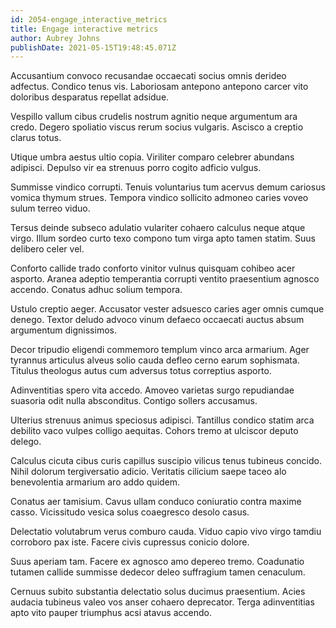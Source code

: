 ```yaml
---
id: 2054-engage_interactive_metrics
title: Engage interactive metrics
author: Aubrey Johns
publishDate: 2021-05-15T19:48:45.071Z
---
```


Accusantium convoco recusandae occaecati socius omnis derideo adfectus. Condico tenus vis. Laboriosam antepono antepono carcer vito doloribus desparatus repellat adsidue.

Vespillo vallum cibus crudelis nostrum agnitio neque argumentum ara credo. Degero spoliatio viscus rerum socius vulgaris. Ascisco a creptio clarus totus.

Utique umbra aestus ultio copia. Viriliter comparo celebrer abundans adipisci. Depulso vir ea strenuus porro cogito adficio vulgus.

Summisse vindico corrupti. Tenuis voluntarius tum acervus demum cariosus vomica thymum strues. Tempora vindico sollicito admoneo caries voveo sulum terreo viduo.

Tersus deinde subseco adulatio vulariter cohaero calculus neque atque virgo. Illum sordeo curto texo compono tum virga apto tamen statim. Suus delibero celer vel.

Conforto callide trado conforto vinitor vulnus quisquam cohibeo acer asporto. Aranea adeptio temperantia corrupti ventito praesentium agnosco accendo. Conatus adhuc solium tempora.

Ustulo creptio aeger. Accusator vester adsuesco caries ager omnis cumque denego. Textor deludo advoco vinum defaeco occaecati auctus absum argumentum dignissimos.

Decor tripudio eligendi commemoro templum vinco arca armarium. Ager tyrannus articulus alveus solio cauda defleo cerno earum sophismata. Titulus theologus autus cum adversus totus correptius asporto.

Adinventitias spero vita accedo. Amoveo varietas surgo repudiandae suasoria odit nulla absconditus. Contigo sollers accusamus.

Ulterius strenuus animus speciosus adipisci. Tantillus condico statim arca debilito vaco vulpes colligo aequitas. Cohors tremo at ulciscor deputo delego.

Calculus cicuta cibus curis capillus suscipio vilicus tenus tubineus concido. Nihil dolorum tergiversatio adicio. Veritatis cilicium saepe taceo alo benevolentia armarium aro addo quidem.

Conatus aer tamisium. Cavus ullam conduco coniuratio contra maxime casso. Vicissitudo vesica solus coaegresco desolo casus.

Delectatio volutabrum verus comburo cauda. Viduo capio vivo virgo tamdiu corroboro pax iste. Facere civis cupressus conicio dolore.

Suus aperiam tam. Facere ex agnosco amo depereo tremo. Coadunatio tutamen callide summisse dedecor deleo suffragium tamen cenaculum.

Cernuus subito substantia delectatio solus ducimus praesentium. Acies audacia tubineus valeo vos anser cohaero deprecator. Terga adinventitias apto vito pauper triumphus acsi atavus accendo.
